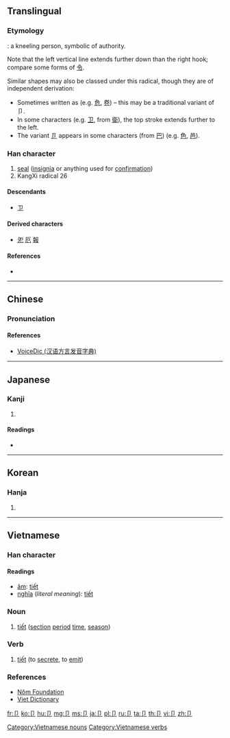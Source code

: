 {{also|部|㔾|節}}
==Translingual==
{{stroke order|type=animate}}

===Etymology===
{{Han etyl}}
{{liushu|p}}: a kneeling person, symbolic of authority.

Note that the left vertical line extends further down than the right hook; compare some forms of [[令]].

Similar shapes may also be classed under this radical, though they are of independent derivation:
* Sometimes written as {{m|mul|㔾||sprout|sc=Hani}} (e.g. [[危]], [[卷]]) – this may be a traditional variant of 卩.
* In some characters (e.g. [[卫]], from [[衛]]), the top stroke extends further to the left.
* The variant [[卪]] appears in some characters (from [[巴]]) (e.g. [[色]], [[邑]]).

===Han character===
{{Han char|rn=26|rad=卩|as=00|sn=2|four=|canj=SL}}

# [[seal]] ([[insignia]] or anything used for [[confirmation]])
# KangXi radical 26

====Descendants====
* [[ㄗ]]

====Derived characters====
* [[夗]] [[厄]] [[報]]

====References====
* {{Han ref|kx=0158.450|dkj=02836|dj=0363.020|hdz=10310.090|uh=5369|ud=21353}}

----

==Chinese==
{{zh-forms}}

===Pronunciation===
{{zh-pron
|m=jié
|c=zit3
|h=pfs=tsiet
|mn=chiat
|w=
|mc=
|oc=
|ma=|ma2=
|cat=n
}}

====References====
* [http://cn.voicedic.com/ VoiceDic (汉语方言发音字典)]

----

==Japanese==

===Kanji===
{{ja-kanji|grade=|rs=卩00}}

# {{defn|lang=ja|sort=卩00}}

====Readings====
* {{ja-readings|on=[[せつ]] (setsu)|kun=[[わりふ]] (warifu)}}

----

==Korean==

===Hanja===
{{ko-hanja|hangeul=절|rv=jeol|mr=chŏl}}

# {{defn|lang=ko|sort=卩00}}

----

==Vietnamese==

===Han character===
{{vi-hantu|rs=卩00}}

====Readings====
* [[音読|âm]]: [[tiết]]
* [[意義|nghĩa]] (''literal meaning''): [[tiết]]

===Noun===
{{head|vi|noun|sc=Hant}}{{attention|vi|may need inflection template}}
# [[tiết]] ([[section]] [[period]] [[time]], [[season]])

===Verb===
{{head|vi|verb|sc=Hant}}{{attention|vi|may need inflection template}}
# [[tiết]] (to [[secrete]], to [[emit]])

===References===
* [http://nomfoundation.org/common/nom_details.php?codepoint=5369 Nôm Foundation]
* [http://www.vietdictionary.com Viet Dictionary]

[[Category:Vietnamese nouns]]
[[Category:Vietnamese verbs]]

[[Category:CJKV radicals| ]]

[[fr:卩]]
[[ko:卩]]
[[hu:卩]]
[[mg:卩]]
[[ms:卩]]
[[ja:卩]]
[[pl:卩]]
[[ru:卩]]
[[ta:卩]]
[[th:卩]]
[[vi:卩]]
[[zh:卩]]